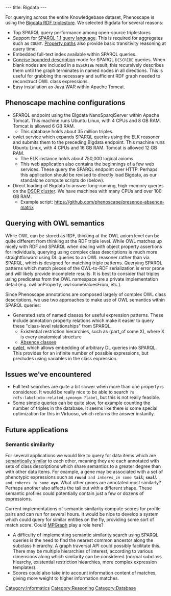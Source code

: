 ---
title: Bigdata
---

For querying across the entire Knowledgebase dataset, Phenoscape is using the [http://wiki.bigdata.com/wiki/index.php/Main_Page Bigdata RDF triplestore]. We selected Bigdata for several reasons:
* Top SPARQL query performance among open-source triplestores
* Support for [http://www.w3.org/TR/2013/REC-sparql11-query-20130321/ SPARQL 1.1 query language]. This is required for aggregates such as <code>COUNT</code>. [http://www.w3.org/TR/sparql11-query/#propertypaths Property paths] also provide basic transitivity reasoning at query time.
* Embedded full-text index available within SPARQL queries.
* [http://www.w3.org/Submission/CBD/ Concise bounded description] mode for SPARQL <code>DESCRIBE</code> queries. When blank nodes are included in a <code>DESCRIBE</code> result, this recursively describes them until the graph terminates in named nodes in all directions. This is useful for grabbing the necessary and sufficient RDF graph needed to reconstruct OWL class expressions.
* Easy installation as Java WAR within Apache Tomcat.

==Phenoscape machine configurations==
* SPARQL endpoint using the Bigdata NanoSparqlServer within Apache Tomcat. This machine runs Ubuntu Linux, with 4 CPUs and 8 GB RAM. Tomcat is allowed 6 GB RAM.
** This database holds about 35 million triples.
* owlet service which expands SPARQL queries using the ELK reasoner and submits them to the preceding Bigdata endpoint. This machine runs Ubuntu Linux, with 4 CPUs and 16 GB RAM. Tomcat is allowed 12 GB RAM.
** The ELK instance holds about 750,000 logical axioms.
** This web application also contains the beginnings of a few web services. These query the SPARQL endpoint over HTTP. Perhaps this application should be revised to directly load Bigdata, as our standalone compute scripts do (below).
* Direct loading of Bigdata to answer long-running, high-memory queries on the [https://wiki.duke.edu/display/SCSC/DSCR DSCR cluster]. We have machines with many CPUs and over 100 GB RAM.
** Example script: https://github.com/phenoscape/presence-absence-matrix

==Querying with OWL semantics==
While OWL can be stored as RDF, thinking at the OWL axiom level can be quite different from thinking at the RDF triple level. While OWL matches up nicely with RDF and SPARQL when dealing with object property assertions for individuals, querying using complex class descriptions is much more straightforward using DL queries to an OWL reasoner rather than via SPARQL, which is designed for matching triple patterns. Querying SPARQL patterns which match pieces of the OWL-to-RDF serialization is error prone and will likely provide incomplete results. It is best to consider that triples using predicates from the OWL namespace are a private implementation detail (e.g. owl:onProperty, owl:someValuesFrom, etc.).

Since Phenoscape annotations are composed largely of complex OWL class descriptions, we use two approaches to make use of OWL semantics within SPARQL queries:
* Generated sets of named classes for useful expression patterns. These include annotation property relations which make it easier to query these "class-level relationships" from SPARQL.
** Existential restriction hierarchies, such as (part_of some X), where X is every anatomical structure
** [[KB_build_process#.22Absence.22_classes_for_OWL_EL_negation_classification_workaround|Absence classes]]
* [http://github.com/phenoscape/owlet owlet], which allows embedding of arbitrary DL queries into SPARQL. This provides for an infinite number of possible expressions, but precludes using variables in the class expression.

==Issues we've encountered==
* Full text searches are quite a bit slower when more than one property is considered. It would be really nice to be able to search <code>?s rdfs:label|obo:related_synonym ?label</code>, but this is not really feasible.
* Some simple queries can be quite slow, for example counting the number of triples in the database. It seems like there is some special optimization for this in Virtuoso, which returns the answer instantly.

==Future applications==
===Semantic similarity===
For several applications we would like to query for data items which are [http://www.mendeley.com/catalog/similarity-between-semantic-description-sets-addressing-needs-beyond-data-integration/ semantically similar] to each other, meaning they are each annotated with sets of class descriptions which share semantics to a greater degree than with other data items. For example, a gene may be associated with a set of phenotypic expressions such as <code>'''round''' and ''inheres_in'' some '''tail'''</code>; <code>'''small''' and ''inheres_in'' some '''eye'''</code>. What other genes are annotated most similarly? Perhaps another also affects the tail but with a different shape. These semantic profiles could potentially contain just a few or dozens of expressions.

Current implementations of semantic similarity compute scores for profile pairs and can run for several hours. It would be nice to develop a system which could query for similar entities on the fly, providing some sort of match score. Could [http://www.systap.com/mpgraph/api/html/index.html MPGraph] play a role here?
* A difficulty of implementing semantic similarity search using SPARQL queries is the need to find the nearest common ancestor along the subclass hierarchy. A graph traversal API could possibly facilitate this. There may be multiple hierarchies of interest, according to various dimensions along which similarity can be considered (normal subclass hiearchy, existential restriction hiearchies, more complex expression templates).
* Scores could also take into account information content of matches, giving more weight to higher information matches.

[[Category:Informatics]]
[[Category:Reasoning]]
[[Category:Database]]